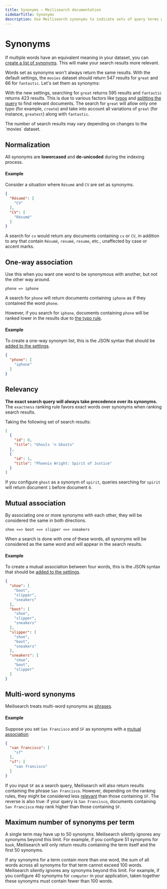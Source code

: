 ```yaml
---
title: Synonyms — Meilisearch documentation
sidebarTitle: Synonyms
description: Use Meilisearch synonyms to indicate sets of query terms which should be considered equivalent during search.
---
```


# Synonyms

If multiple words have an equivalent meaning in your dataset, you can [create a list of synonyms](/reference/api/settings#update-synonyms). This will make your search results more relevant.

Words set as synonyms won't always return the same results. With the default settings, the `movies` dataset should return 547 results for `great` and 66 for `fantastic`. Let's set them as synonyms:

<CodeSamples id="synonyms_guide_1" />

With the new settings, searching for `great` returns 595 results and `fantastic` returns 423 results. This is due to various factors like [typos](/learn/relevancy/typo_tolerance_settings#minwordsizefortypos) and [splitting the query](/learn/engine/concat#split-queries) to find relevant documents. The search for `great` will allow only one typo (for example, `create`) and take into account all variations of `great` (for instance, `greatest`) along with `fantastic`.

<Warning>
The number of search results may vary depending on changes to the `movies` dataset.
</Warning>

## Normalization

All synonyms are **lowercased** and **de-unicoded** during the indexing process.

#### Example

Consider a situation where `Résumé` and `CV` are set as synonyms.

```json
{
  "Résumé": [
    "CV"
  ],
  "CV": [
    "Résumé"
  ]
}
```

A search for `cv` would return any documents containing `cv` or `CV`, in addition to any that contain `Résumé`, `resumé`, `resume`, etc., unaffected by case or accent marks.

## One-way association

Use this when you want one word to be synonymous with another, but not the other way around.

```
phone => iphone
```

A search for `phone` will return documents containing `iphone` as if they contained the word `phone`.

However, if you search for `iphone`, documents containing `phone` will be ranked lower in the results due to [the typo rule](/learn/relevancy/ranking_rules).

#### Example

To create a one-way synonym list, this is the JSON syntax that should be [added to the settings](/reference/api/settings#update-synonyms).

```json
{
  "phone": [
    "iphone"
  ]
}
```

## Relevancy

**The exact search query will always take precedence over its synonyms.** The `exactness` ranking rule favors exact words over synonyms when ranking search results.

Taking the following set of search results:

```json
[
  {
    "id": 0,
    "title": "Ghouls 'n Ghosts"
  },
  {
    "id": 1,
    "title": "Phoenix Wright: Spirit of Justice"
  }
]
```

If you configure `ghost` as a synonym of `spirit`, queries searching for `spirit` will return document `1` before document `0`.

## Mutual association

By associating one or more synonyms with each other, they will be considered the same in both directions.

```
shoe <=> boot <=> slipper <=> sneakers
```

When a search is done with one of these words, all synonyms will be considered as the same word and will appear in the search results.

#### Example

To create a mutual association between four words, this is the JSON syntax that should be [added to the settings](/reference/api/settings#update-synonyms).

```json
{
  "shoe": [
    "boot",
    "slipper",
    "sneakers"
  ],
  "boot": [
    "shoe",
    "slipper",
    "sneakers"
  ],
  "slipper": [
    "shoe",
    "boot",
    "sneakers"
  ],
  "sneakers": [
    "shoe",
    "boot",
    "slipper"
  ]
}
```

## Multi-word synonyms

Meilisearch treats multi-word synonyms as [phrases](/reference/api/search#phrase-search).

#### Example

Suppose you set `San Francisco` and `SF` as synonyms with a [mutual association](#mutual-association)

```json
{
  "san francisco": [
    "sf"
  ],
  "sf": [
    "san francisco"
  ]
}
```

If you input `SF` as a search query, Meilisearch will also return results containing the phrase `San Francisco`. However, depending on the ranking rules, they might be considered less [relevant](/learn/relevancy/relevancy) than those containing `SF`. The reverse is also true: if your query is `San Francisco`, documents containing `San Francisco` may rank higher than those containing `SF`.

## Maximum number of synonyms per term

A single term may have up to 50 synonyms. Meilisearch silently ignores any synonyms beyond this limit. For example, if you configure 51 synonyms for `book`, Meilisearch will only return results containing the term itself and the first 50 synonyms.

If any synonyms for a term contain more than one word, the sum of all words across all synonyms for that term cannot exceed 100 words. Meilisearch silently ignores any synonyms beyond this limit. For example, if you configure 40 synonyms for `computer` in your application, taken together these synonyms must contain fewer than 100 words.
